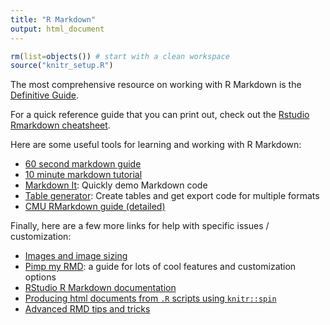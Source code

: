 ```yaml
---
title: "R Markdown"
output: html_document
---
```


```r
rm(list=objects()) # start with a clean workspace
source("knitr_setup.R")
```

The most comprehensive resource on working with R Markdown is the [Definitive Guide](https://bookdown.org/yihui/rmarkdown/).

For a quick reference guide that you can print out, check out the [Rstudio Rmarkdown cheatsheet](https://www.rstudio.com/wp-content/uploads/2015/02/rmarkdown-cheatsheet.pdf).

Here are some useful tools for learning and working with R Markdown:

- [60 second markdown guide](https://commonmark.org/help/)
- [10 minute markdown tutorial](https://commonmark.org/help/tutorial/)
- [Markdown It](https://markdown-it.github.io): Quickly demo Markdown code
- [Table generator](http://www.tablesgenerator.com/): Create tables and get export code for multiple formats
- [CMU RMarkdown guide (detailed)](http://www.stat.cmu.edu/~cshalizi/rmarkdown/)

Finally, here are a few more links for help with specific issues / customization:

- [Images and image sizing](http://zevross.com/blog/2017/06/19/tips-and-tricks-for-working-with-images-and-figures-in-r-markdown-documents/)
- [Pimp my RMD](https://holtzy.github.io/Pimp-my-rmd/): a guide for lots of cool features and customization options
- [RStudio R Markdown documentation](http://rmarkdown.rstudio.com/)
- [Producing html documents from `.R` scripts using `knitr::spin`](http://deanattali.com/2015/03/24/knitrs-best-hidden-gem-spin/)
- [Advanced RMD tips and tricks](https://docs.google.com/presentation/d/e/2PACX-1vRo1eXJtiwo6aTA8KZ2E-bUbv2GOonC2RIVk_5eWQ5y-ADXbRamBhHaa3w1vMW6BkEPOMJ13ZahSo8Q/embed?start=false&loop=true&delayms=30000&slide=id.p)
